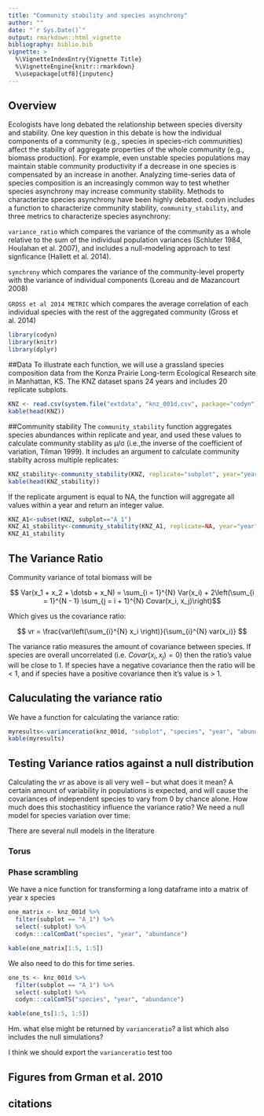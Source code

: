 ```yaml
---
title: "Community stability and species asynchrony"
author: ""
date: "`r Sys.Date()`"
output: rmarkdown::html_vignette
bibliography: biblio.bib
vignette: >
  %\VignetteIndexEntry{Vignette Title}
  %\VignetteEngine{knitr::rmarkdown}
  %\usepackage[utf8]{inputenc}
---
```


## Overview
Ecologists have long debated the relationship between species diversity and stability. One key question in this debate is how the individual components of a community (e.g., species in species-rich communities) affect the stability of aggregate properties of the whole community (e.g., biomass production). For example, even unstable species populations may maintain stable community productivity if a decrease in one species is compensated by an increase in another. Analyzing time-series data of species composition is an increasingly common way to test whether species asynchrony may increase community stability. Methods to characterize species asynchrony have been highly debated. codyn includes a function to characterize community stability, `community_stability`, and three metrics to characterize species asynchrony:

`variance_ratio` which compares the variance of the community as a whole relative to the sum of the individual population variances (Schluter 1984, Houlahan et al. 2007), and includes a null-modeling approach to test signficance (Hallett et al. 2014).

`synchrony` which compares the variance of the community-level property with the variance of individual components (Loreau and de Mazancourt 2008)

`GROSS et al 2014 METRIC` which compares the average correlation of each individual species with the rest of the aggregated community (Gross et al. 2014)


```r
library(codyn)
library(knitr)
library(dplyr)
```

##Data 
To illustrate each function, we will use a grassland species composition data from the Konza Prairie Long-term Ecological Research site in Manhattan, KS. The KNZ dataset spans 24 years and includes 20 replicate subplots.

```r
KNZ <- read.csv(system.file("extdata", "knz_001d.csv", package="codyn"), sep=",", header=TRUE)
kable(head(KNZ))
```


##Community stability
The `community_stability` function aggregates species abundances within replicate and year, and used these values to calculate community stability as µ/σ (i.e.,the inverse of the coefficient of variation, Tilman 1999). It includes an argument to calculate community stabilty across multiple replicates:


```r
KNZ_stability<-community_stability(KNZ, replicate="subplot", year="year", abundance="abundance")
kable(head(KNZ_stability))
```

If the replicate argument is equal to NA, the function will aggregate all values within a year and return an integer value.
```r
KNZ_A1<-subset(KNZ, subplot=="A_1")
KNZ_A1_stability<-community_stability(KNZ_A1, replicate=NA, year="year", abundance="abundance")
KNZ_A1_stability
```



## The Variance Ratio

Community variance of total biomass will be

$$ Var(x_1 + x_2 + \dotsb + x_N)  = \sum_{i = 1}^{N} Var(x_i) + 2\left(\sum_{i = 1}^{N - 1} \sum_{j = i + 1}^{N} Covar(x_i, x_j)\right)$$ 

Which gives us the covariance ratio:

$$ vr = \frac{var\left(\sum_{i}^{N} x_i \right)}{\sum_{i}^{N} var(x_i)} $$

The variance ratio measures the amount of covariance between species.  If species are overall uncorrelated (i.e. $Covar(x_i, x_j) = 0$) then the ratio's value will be close to 1. If species have a negative covariance then the ratio will be < 1, and if species have a positive covariance then it's value is > 1.

## Caluculating the variance ratio
We have a function for calculating the variance ratio:

```r
myresults<-varianceratio(knz_001d, "subplot", "species", "year", "abundance", 1)
kable(myresults)
```

## Testing Variance ratios against a null distribution

Calculating the $vr$ as above is all very well -- but what does it mean? A certain amount of variability in populations is expected, and will cause the covariances of independent species to vary from 0 by chance alone.  How much does this stochastiticy influence the variance ratio? We need a null model for species variation over time:

There are several null models in the literature

### Torus 

### Phase scrambling


We have a nice function for transforming a long dataframe into a matrix of year x species

```r
one_matrix <- knz_001d %>%
  filter(subplot == "A_1") %>%
  select(-subplot) %>%
  codyn:::calComDat("species", "year", "abundance")

kable(one_matrix[1:5, 1:5])
```

We also need to do this for time series.

```r
one_ts <- knz_001d %>%
  filter(subplot == "A_1") %>%
  select(-subplot) %>%
  codyn:::calComTS("species", "year", "abundance")

kable(one_ts[1:5, 1:5])
```


Hm. what else might be returned by  `varianceratio`? a list which also includes the null simulations?

I think we should export the `varianceratio` test too

## Figures from Grman et al. 2010




## citations



